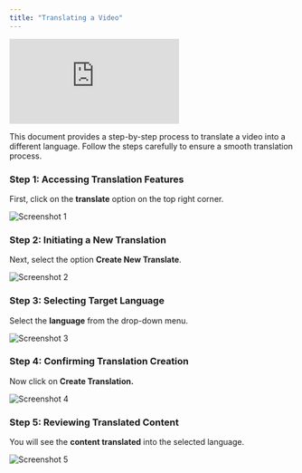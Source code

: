 ```yaml
---
title: "Translating a Video"
---
```


<iframe
  src="https://app.trupeer.ai/embed?slug=m7ZxNz"
  className="w-full aspect-video rounded-lg overflow-hidden"
  frameborder="0"
  allowfullscreen="true"
></iframe>

This document provides a step-by-step process to translate a video into a different language. Follow the steps carefully to ensure a smooth translation process.

### Step 1: Accessing Translation Features

First, click on the **translate** option on the top right corner.

![Screenshot 1](images/translation/image1.jpg)

### Step 2: Initiating a New Translation

Next, select the option **Create New Translate**.

![Screenshot 2](images/translation/image2.jpg)

### Step 3: Selecting Target Language

Select the **language** from the drop-down menu.

![Screenshot 3](images/translation/image3.jpg)

### Step 4: Confirming Translation Creation

Now click on **Create Translation.**

![Screenshot 4](images/translation/image4.jpg)

### Step 5: Reviewing Translated Content

You will see the **content translated** into the selected language.

![Screenshot 5](images/translation/image5.jpg)
